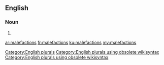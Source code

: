==English==

===Noun===
{{head|en}}

# {{plural of|malefaction}}

[[Category:English plurals]][[Category:English plurals using obsolete wikisyntax]][[Category:English plurals using obsolete wikisyntax]]

[[ar:malefactions]]
[[fr:malefactions]]
[[ku:malefactions]]
[[my:malefactions]]